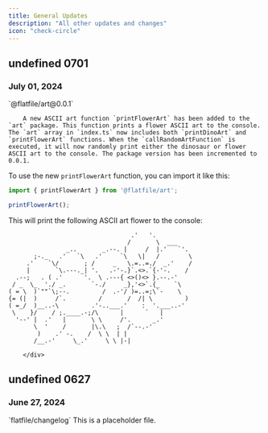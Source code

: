 ```yaml
---
title: General Updates
description: "All other updates and changes"
icon: "check-circle"
---
```


## undefined 0701

### July 01, 2024

<div style={{ display: "table", width: "auto" }}>

  <div style={{ display: "table-row", width: "auto" }}>
      <Snippet file="chips/wrappers.mdx" />
        <div style={{ float: "left", display: "table-column", paddingLeft: "30px", width: "calc(80% - 30px)" }}>
        `@flatfile/art@0.0.1`

        A new ASCII art function `printFlowerArt` has been added to the `art` package. This function prints a flower ASCII art to the console. The `art` array in `index.ts` now includes both `printDinoArt` and `printFlowerArt` functions. When the `callRandomArtFunction` is executed, it will now randomly print either the dinosaur or flower ASCII art to the console. The package version has been incremented to 0.0.1.

To use the new `printFlowerArt` function, you can import it like this:

```typescript
import { printFlowerArt } from '@flatfile/art';

printFlowerArt();
```

This will print the following ASCII art flower to the console:

```
                                  .'   '.
                                 /       \  ___
                _..       _.--. |     /  |.'   `'.
       ;-._   .'   `\   .'     `\   \|   /        \
     .'    `\/       ; /     _   \.=..=./  _.'    /
     |       `\.---._| '.   .-'-.}`.<>.`{-'-.    /
  .--;   . ( .'      '.  \ .---{ <>()<> }.--.-'
 / _  \_  './ _.       `-./     _},'<>`.{_    `\
( = \  )`""`\;--.         /  .-'/ )=..=;\`-    \
{= (|  )     /`.         /       /  /| \         )
( =_/  )__..-\         .'-..___.'    :  '.___..-'
 \    }/    / ;.____.-;/\      |      `   |
  '--' |  .'   |       \ \     /'.      _.'
       \  '    /       |\.\   ;  /`--.-'
        )    .' -.    /  \ \  | |
       /__.-'     \_.'     \ \ |-|
```
        </div>
  </div>

</div>

## undefined 0627

### June 27, 2024

<div style={{ display: "table", width: "auto" }}>
<div style={{ display: "table-row", width: "auto" }}>
    <Snippet file="chips/transform.mdx" />
    <div style={{ float: "left", display: "table-column", paddingLeft: "30px", width: "calc(80% - 30px)" }}>
        `flatfile/changelog`
        This is a placeholder file.
    </div>

</div>
</div>
